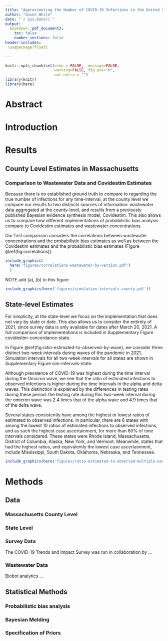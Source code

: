 ```yaml
---
title: "Approximating the Number of COVID-19 Infections in the United States Across 2021"
author: "Quinn White"
date: "`r Sys.Date()`"
output:
  bookdown::pdf_document2:
    toc: false
    number_sections: false
header-includes:
 \usepackage{float}
  
---
```



```r
knitr::opts_chunk$set(echo = FALSE,  message=FALSE,
                      warning=FALSE, fig.pos="H",
                      out.extra = "")
library(knitr)
library(here)

```


\newpage 

# Abstract


# Introduction


# Results

## County Level Estimates in Massachusetts

### Comparison to Wastewater Data and Covidestim Estimates

Because there is no established ground truth to compare to regarding the true number of infections for any time-interval, at the county level we compare our results to two distincts sources of information: wastewater data aggregated at the county-level, and results from a previously published Bayesian evidence synthesis model, Covidestim. This also allows us to compare how different implementations of probabilistic bias analysis compare to Covidestim estimates and wastewater concentrations.

Our first comparison considers the correlations between wastewater concentrations and the probabilistic bias estimates as well as between the Covidestim estimates and the probabilistic bias estimates (Figure \@ref(fig:correlations)).

```r

include_graphics(
  here('figures/correlations-wastewater-by-version.pdf')
  )


```


NOTE add (a), (b) to this figure

```r

include_graphics(here('figures/simulation-intervals-county.pdf'))


```



## State-level Estimates

For simplicity, at the state-level we focus on the implementation that does not vary by state or date. This also allows us to consider the entirety of 2021, since survey data is only available for dates after March 20, 2021. A full comparison of implementations is included in Supplementary Figure covidestim-concordance-state. 

In Figure \@ref(fig:ratio-estimated-to-observed-by-wave), we consider three distinct two-week intervals during waves of the pandemic in 2021. Simulation intervals for all two-week intervals for all states are shown in Supplementary Figure sim-intervals-state.

Although prevalence of COVID-19 was highest during the time interval during the Omicron wave, we see that the ratio of estimated infections to observed infections is higher during the time intervals in the alpha and delta waves. This distinction is explained by the differences in testing rates during these period: the testing rate during this two-week interval during the omicron wave was 2.4 times that of the alpha wave and 4.9 times that of the delta wave.

Several states consistently have among the highest or lowest ratios of estimated to observed infections. In particular, there are 6 states with among the lowest 10 ratios of estimated infections to observed infections, and as such the highest case ascertainment, for more than 80% of time intervals considered. These states were Rhode Island, Massachusetts, District of Columbia, Alaska, New York, and Vermont. Meanwhile, states that had the highest ratios, and equivalently the lowest case ascertainment, include Mississippi, South Dakota, Oklahoma, Nebraska, and Tennessee.




```r

include_graphics(here('figures/ratio-estimated-to-observed-multiple-waves.pdf'))

```



# Methods 

## Data

### Massachusetts County Level

### State Level

### Survey Data 

The COVID-19 Trends and Impact Survey was run in collaboration by ...


### Wastewater Data 

Biobot analytics ...

## Statistical Methods

### Probabilistic bias analysis

### Bayesian Melding 

### Specification of Priors 

